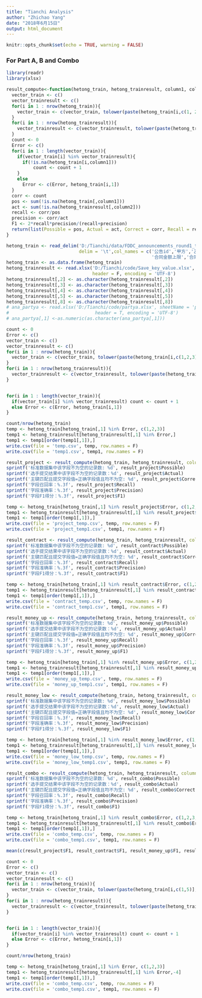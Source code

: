 ```yaml
---
title: "Tianchi Analysis"
author: "Zhichao Yang"
date: "2018年6月15日"
output: html_document
---
```


```r
knitr::opts_chunk$set(echo = TRUE, warning = FALSE)
```

### For Part A, B and Combo

```r
library(readr)
library(xlsx)
```

```r
result_compute<-function(hetong_train, hetong_trainresult, column1, column2){
  vector_train <- c()
  vector_trainresult <- c()
  for(i in 1 : nrow(hetong_train)){
    vector_train <- c(vector_train, tolower(paste(hetong_train[i,c(1, 2, 3, column1)],collapse = '')))
  }
  for(i in 1 : nrow(hetong_trainresult)){
    vector_trainresult <- c(vector_trainresult, tolower(paste(hetong_trainresult[i,c(1, 2, 3, column2)],collapse = '')))
  }
  count <- 0
  Error <- c()
  for(i in 1 : length(vector_train)){
    if(vector_train[i] %in% vector_trainresult){
      if(!is.na(hetong_train[i,column1]))
          count <- count + 1
    }
    else 
      Error <- c(Error, hetong_train[i,1])
  }
  corr <- count
  pos <- sum(!is.na(hetong_train[,column1]))
  act <- sum(!is.na(hetong_trainresult[,column2]))
  recall <- corr/pos
  precision <- corr/act
  F1 <- 2*recall*precision/(recall+precision)
  return(list(Possible = pos, Actual = act, Correct = corr, Recall = recall, Precision = precision, F1 = F1, Error = Error))
}

```

```r
hetong_train <- read_delim('D:/Tianchi/data/FDDC_announcements_round1_train_result_20180616/hetong.train', 
                           delim = '\t',col_names = c('公告id','甲方','乙方','项目名称','合同名称',
                                                      '合同金额上限','合同金额下限','联合体成员'))
hetong_train <- as.data.frame(hetong_train)
hetong_trainresult <- read.xlsx('D:/Tianchi/code/Save_key_value.xlsx', sheetName = 'page_1',
                                header = F, encoding = 'UTF-8')
hetong_trainresult[,2] <- as.character(hetong_trainresult[,2])
hetong_trainresult[,3] <- as.character(hetong_trainresult[,3])
hetong_trainresult[,4] <- as.character(hetong_trainresult[,4])
hetong_trainresult[,5] <- as.character(hetong_trainresult[,5])
hetong_trainresult[,8] <- as.character(hetong_trainresult[,8])
# ana_partya <- read.xlsx('D:/Tianchi/code/partya.xlsx', sheetName = 'page_1',
#                                header = T, encoding = 'UTF-8')
# ana_partya[,1] <-as.numeric(as.character(ana_partya[,1]))

```

```r
count <- 0
Error <- c()
vector_train <- c()
vector_trainresult <- c()
for(i in 1 : nrow(hetong_train)){
  vector_train <- c(vector_train, tolower(paste(hetong_train[i,c(1,2,3)],collapse = '')))
}
for(i in 1 : nrow(hetong_trainresult)){
  vector_trainresult <- c(vector_trainresult, tolower(paste(hetong_trainresult[i,c(1,2,3)],collapse = '')))
}


for(i in 1 : length(vector_train)){
  if(vector_train[i] %in% vector_trainresult) count <- count + 1
  else Error <- c(Error, hetong_train[i,1])
}

count/nrow(hetong_train)
temp <- hetong_train[hetong_train[,1] %in% Error, c(1,2,3)]
temp1 <- hetong_trainresult[hetong_trainresult[,1] %in% Error,]
temp1 <- temp1[order(temp1[,1]),]
write.csv(file = 'temp.csv', temp, row.names = F)
write.csv(file = 'temp1.csv', temp1, row.names = F)
```

```r
result_project <- result_compute(hetong_train, hetong_trainresult, column1 = 4, column2 = 4)
sprintf('标准数据集中该字段不为空的记录数: %d', result_project$Possible)
sprintf('选手提交结果中该字段不为空的记录数：%d', result_project$Actual)
sprintf('主键匹配且提交字段值=正确字段值且均不为空: %d', result_project$Correct)
sprintf('字段召回率：%.3f', result_project$Recall)
sprintf('字段准确率：%.3f', result_project$Precision)
sprintf('字段F1得分：%.3f', result_project$F1)

temp <- hetong_train[hetong_train[,1] %in% result_project$Error, c(1,2,3,4)]
temp1 <- hetong_trainresult[hetong_trainresult[,1] %in% result_project$Error,c(1,2,3,4)]
temp1 <- temp1[order(temp1[,1]),]
write.csv(file = 'project_temp.csv', temp, row.names = F)
write.csv(file = 'project_temp1.csv', temp1, row.names = F)
```

```r
result_contract <- result_compute(hetong_train, hetong_trainresult, column1 = 5, column2 = 5)
sprintf('标准数据集中该字段不为空的记录数: %d', result_contract$Possible)
sprintf('选手提交结果中该字段不为空的记录数：%d', result_contract$Actual)
sprintf('主键匹配且提交字段值=正确字段值且均不为空: %d', result_contract$Correct)
sprintf('字段召回率：%.3f', result_contract$Recall)
sprintf('字段准确率：%.3f', result_contract$Precision)
sprintf('字段F1得分：%.3f', result_contract$F1)

temp <- hetong_train[hetong_train[,1] %in% result_contract$Error, c(1,2,3,8)]
temp1 <- hetong_trainresult[hetong_trainresult[,1] %in% result_contract$Error,c(1,2,3,8)]
temp1 <- temp1[order(temp1[,1]),]
write.csv(file = 'contract_temp.csv', temp, row.names = F)
write.csv(file = 'contract_temp1.csv', temp1, row.names = F)
```

```r
result_money_up <- result_compute(hetong_train, hetong_trainresult, column1 = 6, column2 = 6)
sprintf('标准数据集中该字段不为空的记录数: %d', result_money_up$Possible)
sprintf('选手提交结果中该字段不为空的记录数：%d', result_money_up$Actual)
sprintf('主键匹配且提交字段值=正确字段值且均不为空: %d', result_money_up$Correct)
sprintf('字段召回率：%.3f', result_money_up$Recall)
sprintf('字段准确率：%.3f', result_money_up$Precision)
sprintf('字段F1得分：%.3f', result_money_up$F1)

temp <- hetong_train[hetong_train[,1] %in% result_money_up$Error, c(1,2,3,8)]
temp1 <- hetong_trainresult[hetong_trainresult[,1] %in% result_money_up$Error,c(1,2,3,8)]
temp1 <- temp1[order(temp1[,1]),]
write.csv(file = 'money_up_temp.csv', temp, row.names = F)
write.csv(file = 'money_up_temp1.csv', temp1, row.names = F)
```

```r
result_money_low <- result_compute(hetong_train, hetong_trainresult, column1 = 7, column2 = 7)
sprintf('标准数据集中该字段不为空的记录数: %d', result_money_low$Possible)
sprintf('选手提交结果中该字段不为空的记录数：%d', result_money_low$Actual)
sprintf('主键匹配且提交字段值=正确字段值且均不为空: %d', result_money_low$Correct)
sprintf('字段召回率：%.3f', result_money_low$Recall)
sprintf('字段准确率：%.3f', result_money_low$Precision)
sprintf('字段F1得分：%.3f', result_money_low$F1)

temp <- hetong_train[hetong_train[,1] %in% result_money_low$Error, c(1,2,3,8)]
temp1 <- hetong_trainresult[hetong_trainresult[,1] %in% result_money_low$Error,c(1,2,3,8)]
temp1 <- temp1[order(temp1[,1]),]
write.csv(file = 'money_low_temp.csv', temp, row.names = F)
write.csv(file = 'money_low_temp1.csv', temp1, row.names = F)
```

```r
result_combo <- result_compute(hetong_train, hetong_trainresult, column1 = 8, column2 = 8)
sprintf('标准数据集中该字段不为空的记录数: %d', result_combo$Possible)
sprintf('选手提交结果中该字段不为空的记录数：%d', result_combo$Actual)
sprintf('主键匹配且提交字段值=正确字段值且均不为空: %d', result_combo$Correct)
sprintf('字段召回率：%.3f', result_combo$Recall)
sprintf('字段准确率：%.3f', result_combo$Precision)
sprintf('字段F1得分：%.3f', result_combo$F1)

temp <- hetong_train[hetong_train[,1] %in% result_combo$Error, c(1,2,3,8)]
temp1 <- hetong_trainresult[hetong_trainresult[,1] %in% result_combo$Error,c(1,2,3,8)]
temp1 <- temp1[order(temp1[,1]),]
write.csv(file = 'combo_temp.csv', temp, row.names = F)
write.csv(file = 'combo_temp1.csv', temp1, row.names = F)
```
```r
mean(c(result_project$F1, result_contract$F1, result_money_up$F1, result_money_low$F1, result_combo$F1))
```

```r
count <- 0
Error <- c()
vector_train <- c()
vector_trainresult <- c()
for(i in 1 : nrow(hetong_train)){
  vector_train <- c(vector_train, tolower(paste(hetong_train[i,c(1,5)],collapse = '')))
}
for(i in 1 : nrow(hetong_trainresult)){
  vector_trainresult <- c(vector_trainresult, tolower(paste(hetong_trainresult[i,c(1,5)],collapse = '')))
}


for(i in 1 : length(vector_train)){
  if(vector_train[i] %in% vector_trainresult) count <- count + 1
  else Error <- c(Error, hetong_train[i,1])
}

count/nrow(hetong_train)

```

```r
temp <- hetong_train[hetong_train[,1] %in% Error, c(1,2,3)]
temp1 <- hetong_trainresult[hetong_trainresult[,1] %in% Error,-4]
temp1 <- temp1[order(temp1[,1]),]
write.csv(file = 'combo_temp.csv', temp, row.names = F)
write.csv(file = 'combo_temp1.csv', temp1, row.names = F)
```

